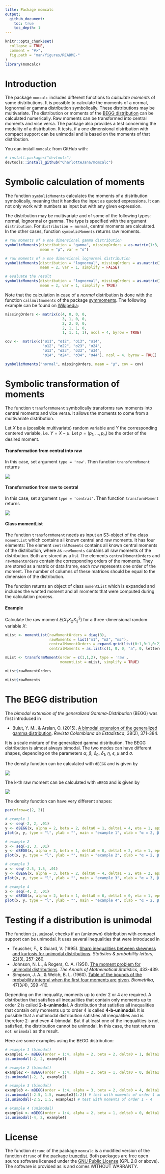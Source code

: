 ```yaml
---
title: Package momcalc
output:
  github_document:
    toc: true
    toc_depth: 1
---
```


<!-- README.md is generated from README.Rmd. Please edit that file -->

```r
knitr::opts_chunk$set(
  collapse = TRUE,
  comment = "#>",
  fig.path = "man/figures/README-"
)
library(momcalc)
```

# Introduction

The package `momcalc` includes different functions to *calculate moments* of some distributions. It is possible to calculate the moments of a normal, lognormal or gamma distribution symbolically. These distributions may be multivariate. The distribution or moments of the [BEGG distribution][BEGG] can be calculated numerically. Raw moments can be transformed into central moments and vice versa.
The package also provides a test concerning the modality of a distribution. It tests, if a one dimensional distribution with compact support can be unimodal and is based on the moments of that distribution.

You can install `momcalc` from GitHub with:

```r
# install.packages("devtools")
devtools::install_github("CharlotteJana/momcalc")
```

# Symbolic calculation of moments

The function `symbolicMoments` calculates the moments of a distribution symbolically, meaning that it handles the input as quoted expressions. It can not only work with numbers as input but with any given expression.

The distribution may be multivariate and of some of the following types: normal, lognormal or gamma. The type is specified with the argument `distribution`.
For `distribution = normal`, central moments are calculated. In the other cases, function `symbolicMoments` returns raw moments.

```r
# raw moments of a one dimensional gamma distribution
symbolicMoments(distribution = "gamma", missingOrders = as.matrix(1:3, ncol = 1),
                mean = "μ", var = "σ")

# raw moments of a one dimensional lognormal distribution
symbolicMoments(distribution = "lognormal", missingOrders = as.matrix(1:2, ncol = 1),
                mean = 2, var = 1, simplify = FALSE)

# evaluate the result
symbolicMoments(distribution = "lognormal", missingOrders = as.matrix(1:2, ncol = 1),
                mean = 2, var = 1, simplify = TRUE)
```

Note that the calculation in case of a *normal* distribution is done with the function `callmultmoments` of the package [symmoments](https://cran.r-project.org/web/packages/symmoments/index.html).
The following example can be found on [Wikipedia](https://en.wikipedia.org/wiki/Multivariate_normal_distribution#Higher_moments):

```r
missingOrders <- matrix(c(4, 0, 0, 0,
                          3, 1, 0, 0,
                          2, 2, 0, 0,
                          2, 1, 1, 0,
                          1, 1, 1, 1), ncol = 4, byrow = TRUE)

cov <-  matrix(c("σ11", "σ12", "σ13", "σ14", 
                 "σ12", "σ22", "σ23", "σ24", 
                 "σ13", "σ23", "σ33", "σ34", 
                 "σ14", "σ24", "σ34", "σ44"), ncol = 4, byrow = TRUE)

symbolicMoments("normal", missingOrders, mean = "μ", cov = cov)
```

# Symbolic transformation of moments

The function `transformMoment` symbolically transforms raw moments into central moments and vice versa. It allows the moments to come from a multivariate distribution.

Let $X$ be a (possible multivariate) random variable and $Y$ the corresponding centered variable, i.e. $Y = X - μ$. Let $p = (p_1, ..., p_n)$ be the order of the desired moment.

#### Transformation from central into raw

In this case, set argument `type = 'raw'`. Then function `transformMoment` returns

<!-- E(X^p) = \sum_{k_1=0}^{p_1}...\sum_{k_n=0}^{p_n} {p \choose k} \mu^{p-k} E(Y^k)~. -->
![](https://raw.githubusercontent.com/CharlotteJana/momcalc/master/man/figures/README_transform_raw.png)

#### Transformation from raw to central

In this case, set argument `type = 'central'`. Then function `transformMoment` returns

<!-- E(Y^p) = \sum_{k_1=0}^{p_1}...\sum_{k_n=0}^{p_n} (-1)^{p-k} {p \choose k} \mu^{p-k} E(X^k)~. -->
![](https://raw.githubusercontent.com/CharlotteJana/momcalc/master/man/figures/README_transform_central.png)

#### Class momentList

The function `transformMoment` needs as input an S3-object of the class `momentList` which contains all known central and raw moments. It has four elements: 
The element `centralMoments` contains all known central moments of the distribution, where as `rawMoments` contains all raw moments of the distribution. Both are stored as a list. The elements `centralMomentOrders` and `rawMomentOrders` contain the corresponding orders of the moments. They are stored as a matrix or data.frame, each row represents one order of the moment. The number of columns of these matrices should be equal to the dimension of the distribution.

The function returns an object of class `momentList` which is expanded and includes the wanted moment and all moments that were computed during the calculation process.

#### Example

Calculate the raw moment $E(X_1X_2X_3^2)$ for a three-dimensional random variable $X$:

```r
mList <- momentList(rawMomentOrders = diag(3),
                    rawMoments = list("m1", "m2", "m3"),
                    centralMomentOrders = expand.grid(list(0:1,0:1,0:2)),
                    centralMoments = as.list(c(1, 0, 0, "a", 0, letters[2:8])))

mList <- transformMoment(order = c(1,1,2), type = 'raw', 
                         momentList = mList, simplify = TRUE)

mList$rawMomentOrders

mList$rawMoments
```

# The BEGG distribution

The *bimodal extension of the generalized Gamma-Distribution* (BEGG) was first introduced in

* Bulut, Y. M., & Arslan, O. (2015). [A bimodal extension of the generalized gamma distribution][BEGG]. *Revista Colombiana de Estadística*, 38(2), 371-384.

It is a scale mixture of the generalized gamma distribution. The BEGG distribution is almost always bimodal. The two modes can have different shapes, depending on the parameters $α$, $β$, $δ_0$, $δ_1$, $η$, $\epsilon$, $μ$ and $σ$.

The density function can be calculated with `dBEGG` and is given by

<!-- f(x) = \begin{cases}  -->
<!--       \frac{\alpha\beta}{2\eta^\frac{\delta_1+1}{\alpha}(1+\epsilon)^{\delta_1}\Gamma\left(\frac{\delta_1+1}{\alpha\beta}\right)}~(-x)^{\delta_1}~e^{-\frac{(-x)^{\alpha\beta}}{\eta^\beta(1+\epsilon)^{\alpha\beta}}}~~~~ &if~x<0\\ -->
<!--       \frac{\alpha\beta}{2\eta^\frac{\delta_0+1}{\alpha}(1-\epsilon)^{\delta_0}\Gamma\left(\frac{\delta_0+1}{\alpha\beta}\right)}~x^{\delta_0}~e^{-\frac{x^{\alpha\beta}}{\eta^\beta(1-\epsilon)^{\alpha\beta}}}~~~~ &if~x\ge0\\ -->
<!-- \end{cases}  -->
![](https://raw.githubusercontent.com/CharlotteJana/momcalc/master/man/figures/README_BEGG_density.png)

The k-th raw moment can be calculated with `mBEGG` and is given by

<!-- E(X^k) = \frac{(-1)^k\eta^{\frac{k}{\alpha}}(1+\epsilon)^{k+1}}{2}~\frac{\Gamma\left(\frac{\delta_1+k+1}{\alpha\beta}\right)}{\Gamma\left(\frac{\delta_1+1}{\alpha\beta}\right)}~+~\frac{\eta^{\frac{k}{\alpha}}(1-\epsilon)^{k+1}}{2}~\frac{\Gamma\left(\frac{\delta_0+k+1}{\alpha\beta}\right)}{\Gamma\left(\frac{\delta_0+1}{\alpha\beta}\right)} -->
![](https://raw.githubusercontent.com/CharlotteJana/momcalc/master/man/figures/README_BEGG_moments.png)

The density function can have very different shapes:
```r
par(mfrow=c(2, 2))

# example 1
x <- seq(-2, 2, .01)
y <- dBEGG(x, alpha = 2, beta = 2, delta0 = 1, delta1 = 4, eta = 1, eps = 0)
plot(x, y, type = "l", ylab = "", main = "example 1", xlab = "α = 2, β = 2, δ₀ = 1, δ₁ = 4, η = 1, ε = 0")

# example 2
x <- seq(-2, 3, .01)
y <- dBEGG(x, alpha = 2, beta = 1, delta0 = 0, delta1 = 2, eta = 1, eps = -0.5)
plot(x, y, type = "l", ylab = "", main = "example 2", xlab = "α = 2, β = 1, δ₀ = 0, δ₁ = 2, η = 1, ε = -0.5")

# example 3
x <- seq(-2.5, 1.5, .01)
y <- dBEGG(x, alpha = 3, beta = 2, delta0 = 4, delta1 = 2, eta = 2, eps = 0.3)
plot(x, y, type = "l", ylab = "", main = "example 3", xlab = "α = 3, β = 2, δ₀ = 4, δ₁ = 2, η = 2, ε = 0.3")

# example 4
x <- seq(-4, 2, .01)
y <- dBEGG(x, alpha = 2, beta = 1, delta0 = 0, delta1 = 0, eta = 1, eps = 0.7)
plot(x, y, type = "l", ylab = "", main = "example 4", xlab = "α = 2, β = 1, δ₀ = 0, δ₁ = 0, η = 1, ε = 0.7")

```

# Testing if a distribution is unimodal

The function `is.unimoal` checks if an (unknown) distribution with compact support can be unimodal. It uses several inequalities that were introduced in

* Teuscher, F., & Guiard, V. (1995). [Sharp inequalities between skewness and kurtosis for unimodal distributions][Teuscher]. *Statistics & probability letters*, 22(3), 257-260.
* Johnson, N. L., & Rogers, C. A. (1951). [The moment problem for unimodal distributions][Johnson]. *The Annals of Mathematical Statistics*, 433-439.
* Simpson, J. A., & Welch, B. L. (1960). [Table of the bounds of the probability integral when the first four moments are given][Simpson]. *Biometrika*, 47(3/4), 399-410.

Depending on the inequality, moments up to order 2 or 4 are required. A distribution that satisfies all inequalities that contain only moments up to order 2 is called **2-b-unimodal**. A distribution that satisfies all inequalities that contain only moments up to order 4 is called **4-b-unimodal**. It is possible that a multimodal distribution satisfies all inequalities and is therefore 2- and even 4-bimodal. But if at least one of the inequalities is not satisfied, the distribution cannot be unimodal. In this case, the test returns `not unimodal` as the result.

Here are some examples using the BEGG distribution:

```r
# example 1 (bimodal)
example1 <- mBEGG(order = 1:4, alpha = 2, beta = 2, delta0 = 1, delta1 = 4, eta = 1, eps = 0)
is.unimodal(-2, 2, example1)

# example 2 (bimodal)
example2 <- mBEGG(order = 1:4, alpha = 2, beta = 1, delta0 = 0, delta1 = 2, eta = 1, eps = -0.5)
is.unimodal(-2, 3, example2)

# example 3 (bimodal)
example3 <- mBEGG(order = 1:4, alpha = 3, beta = 2, delta0 = 4, delta1 = 2, eta = 2, eps = 0.3)
is.unimodal(-2.5, 1.5, example3[1:2]) # test with moments of order 1 and 2
is.unimodal(-2.5, 1.5, example3) # test with moments of order 1 - 4

# example 4 (unimodal)
example4 <- mBEGG(order = 1:4, alpha = 2, beta = 1, delta0 = 0, delta1 = 0, eta = 1, eps = 0.7)
is.unimodal(-4, 2, example4)

```

# License

The function `dtrunc` of the package `momcalc` is a modified version of the function `dtrunc` of the package [truncdist](https://cran.r-project.org/web/packages/truncdist/index.html). Both packages are free open source software licensed under the [GNU Public License](https://www.gnu.org/licenses/#GPL) (GPL 2.0 or above). The software is provided as is and comes WITHOUT WARRANTY.


[BEGG]: https://www.researchgate.net/publication/280136422_A_Bimodal_Extension_of_the_Generalized_Gamma_Distribution

[Teuscher]: https://www.sciencedirect.com/science/article/pii/016771529400074I

[Simpson]: https://www.jstor.org/stable/2333310?seq=1#page_scan_tab_contents

[Johnson]: https://www.jstor.org/stable/2236630?seq=1#page_scan_tab_contents